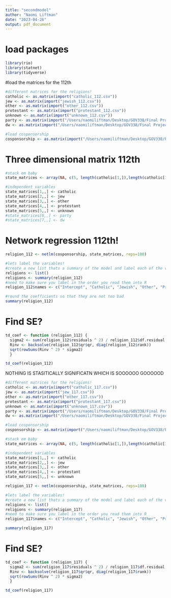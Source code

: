 ```yaml
---
title: "secondmodel"
author: "Naomi Liftman"
date: "2023-04-26"
output: pdf_document
---
```

# load packages
```r
library(rio)
library(statnet)
library(tidyverse)
```

#load the matrices for the 112th
```r
#different matrices for the religions!
catholic <- as.matrix(import("catholic_112.csv"))
jew <- as.matrix(import("jewish_112.csv"))
other <- as.matrix(import("other_112.csv"))
protestant <- as.matrix(import("protestant_112.csv"))
unknown <- as.matrix(import("unknown_112.csv"))
party <- as.matrix(import("/Users/naomiliftman/Desktop/GOV338/Final Project/Final Datasets/first models/matrix_party_112.csv"))
dw <- as.matrix(import("/Users/naomiliftman/Desktop/GOV338/Final Project/Final Datasets/first models/matrix_DW_112.csv"))

#load cosponsorship
cosponsorship <- as.matrix(import("/Users/naomiliftman/Desktop/GOV338/Final Project/Final Datasets/first models/adjacency_cospons_112.csv")) 
```

# Three dimensional matrix 112th
```r
#stack em baby
state_matrices <- array(NA, c(5, length(catholic[1,]),length(catholic[1,]))) 

#independent variables
state_matrices[1,,] <- catholic
state_matrices[2,,] <- jew
state_matrices[3,,] <- other
state_matrices[4,,] <- protestant
state_matrices[5,,] <- unknown
#state_matrices[6,,] <- party
#state_matrices[7,,] <- dw
```

# Network regression 112th! 
```r
religion_112 <- netlm(cosponsorship, state_matrices, reps=100)

#lets label the variables! 
#create a new list thats a summary of the model and label each of the variables
religions <- list()
religions <- summary(religion_112)
#need to make sure you label in the order you read them into R
religion_112$names <- c("Intercept", "Catholic", "Jewish", "Other", "Protestant", "Unknown")

#round the coefficients so that they are not too bad 
summary(religion_112)
```



# Find SE?
```r
td_coef <- function (religion_112) {
  sigma2 <- sum(religion_112$residuals ^ 2) / religion_112$df.residual
  Rinv <- backsolve(religion_112$qr$qr, diag(religion_112$rank))
  sqrt(rowSums(Rinv ^ 2) * sigma2)
  }

td_coef(religion_112)
```





NOTHING IS STASITICALLY SIGNIFICATN WHICH IS SOOOOOO GOOOOOD

```r
#different matrices for the religions!
catholic <- as.matrix(import("catholic_117.csv"))
jew <- as.matrix(import("jew_117.csv"))
other <- as.matrix(import("other_117.csv"))
protestant <- as.matrix(import("protestant_117.csv"))
unknown <- as.matrix(import("unknown_117.csv"))
party <- as.matrix(import("/Users/naomiliftman/Desktop/GOV338/Final Project/Final Datasets/first models/matrix_party_117.csv"))
dw <- as.matrix(import("/Users/naomiliftman/Desktop/GOV338/Final Project/Final Datasets/first models/matrix_DW_117.csv"))

#load cosponsorship
cosponsorship <- as.matrix(import("/Users/naomiliftman/Desktop/GOV338/Final Project/Final Datasets/first models/adjacency_cospons_117_hopefully_fixing.csv"))

#stack em baby
state_matrices <- array(NA, c(5, length(catholic[1,]),length(catholic[1,]))) 

#independent variables
state_matrices[1,,] <- catholic
state_matrices[2,,] <- jew
state_matrices[3,,] <- other
state_matrices[4,,] <- protestant
state_matrices[5,,] <- unknown

religion_117 <- netlm(cosponsorship, state_matrices, reps=100)

#lets label the variables! 
#create a new list thats a summary of the model and label each of the variables
religions <- list()
religions <- summary(religion_117)
#need to make sure you label in the order you read them into R
religion_117$names <- c("Intercept", "Catholic", "Jewish", "Other", "Protestant", "Unknown")

summary(religion_117)
```

# Find SE?
```r
td_coef <- function (religion_117) {
  sigma2 <- sum(religion_117$residuals ^ 2) / religion_117$df.residual
  Rinv <- backsolve(religion_117$qr$qr, diag(religion_117$rank))
  sqrt(rowSums(Rinv ^ 2) * sigma2)
  }

td_coef(religion_117)
```


